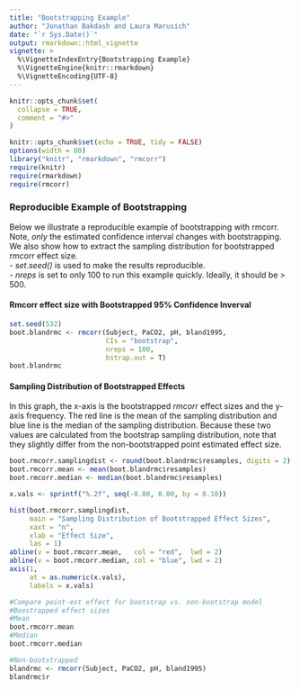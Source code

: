 ```yaml
---
title: "Bootstrapping Example"
author: "Jonathan Bakdash and Laura Marusich"
date: "`r Sys.Date()`"
output: rmarkdown::html_vignette
vignette: >
  %\VignetteIndexEntry{Bootstrapping Example}
  %\VignetteEngine{knitr::rmarkdown}
  %\VignetteEncoding{UTF-8}
---
```


```r
knitr::opts_chunk$set(
  collapse = TRUE,
  comment = "#>"
)
```

```r
knitr::opts_chunk$set(echo = TRUE, tidy = FALSE)
options(width = 80)
library("knitr", "rmarkdown", "rmcorr") 
require(knitr)
require(rmarkdown)
require(rmcorr)
```
### Reproducible Example of Bootstrapping
Below we illustrate a reproducible example of bootstrapping with rmcorr. Note, *only* the estimated confidence interval changes with bootstrapping. We also show how to extract the sampling distribution for bootstrapped rmcorr effect size. 
<br>
- *set.seed()* is used to make the results reproducible.
<br>
- *nreps* is set to only 100 to run this example quickly. Ideally, it should be > 500.


#### Rmcorr effect size with Bootstrapped 95% Confidence Inverval
```r
set.seed(532) 
boot.blandrmc <- rmcorr(Subject, PaCO2, pH, bland1995,
                        CIs = "bootstrap",
                        nreps = 100, 
                        bstrap.out = T)
boot.blandrmc
```

#### Sampling Distribution of Bootstrapped Effects 
In this graph, the x-axis is the bootstrapped *rmcorr* effect sizes and the y-axis frequency. The red line is the mean of the sampling distribution and blue line is the median of the sampling distribution. Because these two values are calculated from the bootstrap sampling distribution, note that they slightly differ from the non-bootstrapped point estimated effect size. 

```r
boot.rmcorr.samplingdist <- round(boot.blandrmc$resamples, digits = 2)
boot.rmcorr.mean <- mean(boot.blandrmc$resamples)
boot.rmcorr.median <- median(boot.blandrmc$resamples)

x.vals <- sprintf("%.2f", seq(-0.80, 0.00, by = 0.10))

hist(boot.rmcorr.samplingdist, 
     main = "Sampling Distribution of Bootstrapped Effect Sizes",
     xaxt = "n",
     xlab = "Effect Size",
     las = 1)
abline(v = boot.rmcorr.mean,   col = "red",  lwd = 2)
abline(v = boot.rmcorr.median, col = "blue", lwd = 2)
axis(1, 
     at = as.numeric(x.vals),
     labels = x.vals) 

#Compare point-est effect for bootstrap vs. non-bootstrap model
#Boostrapped effect sizes
#Mean
boot.rmcorr.mean
#Median
boot.rmcorr.median

#Non-bootstrapped 
blandrmc <- rmcorr(Subject, PaCO2, pH, bland1995)
blandrmc$r

```
